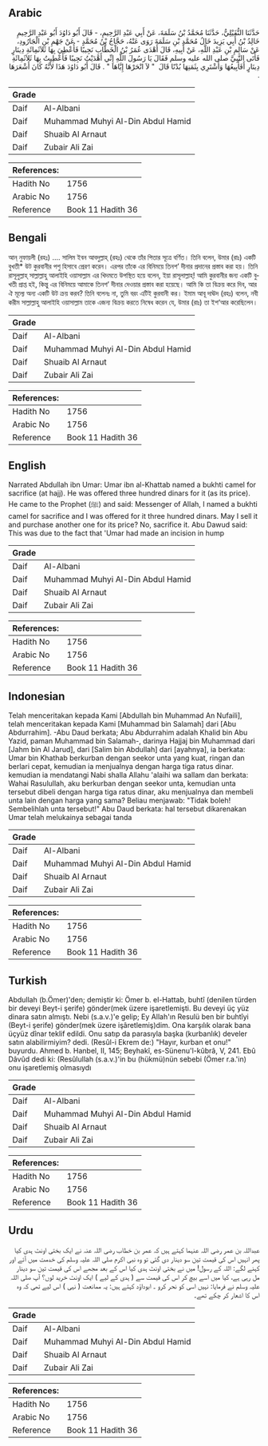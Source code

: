 ## Arabic


<div dir="rtl" lang="ar" style={{fontSize:'larger',backgroundColor:'#f8f9fa',padding:20}}>
حَدَّثَنَا النُّفَيْلِيُّ، حَدَّثَنَا مُحَمَّدُ بْنُ سَلَمَةَ، عَنْ أَبِي عَبْدِ الرَّحِيمِ، - قَالَ أَبُو دَاوُدَ أَبُو عَبْدِ الرَّحِيمِ خَالِدُ بْنُ أَبِي يَزِيدَ خَالُ مُحَمَّدِ بْنِ سَلَمَةَ رَوَى عَنْهُ، حَجَّاجُ بْنُ مُحَمَّدٍ - عَنْ جَهْمِ بْنِ الْجَارُودِ، عَنْ سَالِمِ بْنِ عَبْدِ اللَّهِ، عَنْ أَبِيهِ، قَالَ أَهْدَى عُمَرُ بْنُ الْخَطَّابِ نَجِيبًا فَأُعْطِيَ بِهَا ثَلاَثَمِائَةِ دِينَارٍ فَأَتَى النَّبِيَّ صلى الله عليه وسلم فَقَالَ يَا رَسُولَ اللَّهِ إِنِّي أَهْدَيْتُ نَجِيبًا فَأُعْطِيتُ بِهَا ثَلاَثَمِائَةِ دِينَارٍ أَفَأَبِيعُهَا وَأَشْتَرِي بِثَمَنِهَا بُدْنًا قَالَ ‏ "‏ لاَ انْحَرْهَا إِيَّاهَا ‏"‏ ‏.‏ قَالَ أَبُو دَاوُدَ هَذَا لأَنَّهُ كَانَ أَشْعَرَهَا ‏.‏
</div>
<div style={{backgroundColor:'#f8f9fa',padding:20, marginBottom: 10}}><table> <thead> <tr> <th>Grade</th> <th></th> </tr> </thead> <tbody> <tr><td>Daif</td><td>Al-Albani</td></tr><tr><td>Daif</td><td>Muhammad Muhyi Al-Din Abdul Hamid</td></tr><tr><td>Daif</td><td>Shuaib Al Arnaut</td></tr><tr><td>Daif</td><td>Zubair Ali Zai</td></tr></tbody></table><table> <thead> <tr> <th>References:</th> <th></th> </tr> </thead> <tbody><tr><td>Hadith No</td><td>1756</td></tr><tr><td>Arabic No</td><td>1756</td></tr><tr><td>Reference</td><td>Book 11 Hadith 36</td></tr></tbody></table></div>

## Bengali


<div dir="ltr" lang="bn" style={{fontSize:'larger',backgroundColor:'#f8f9fa',padding:20}}>
আন্ নুফায়লী (রহঃ) .... সালিম ইবন আবদুল্লাহ্ (রহঃ) থেকে তাঁর পিতার সূত্রে বর্ণিত। তিনি বলেন, উমার (রাঃ) একটি বুখতী* উট কুরবানীর পশু হিসাবে প্রেরণ করেন। এরপর তাঁকে এর বিনিময়ে তিনশ’ দীনার প্রদানের প্রস্তাব করা হয়। তিনি রাসূলুল্লাহ্ সাল্লাল্লাহু আলাইহি ওয়াসাল্লাম এর খিদমতে উপস্থিত হয়ে বলেন, ইয়া রাসূলাল্লাহ্! আমি কুরবানীর জন্য একটি বুখতী প্রাপ্ত হই, কিন্তু এর বিনিময়ে আমাকে তিনশ’ দীনার দেওয়ার প্রস্তাব করা হয়েছে। আমি কি তা বিক্রয় করে দিব, আর ঐ মূল্যে অন্য একটি উট ক্রয় করব? তিনি বলেনঃ না, তুমি বরং এটিই কুরবানী কর। ইমাম আবূ দাঊদ (রহঃ) বলেন, নবী করীম সাল্লাল্লাহু আলাইহি ওয়াসাল্লাম তাকে এজন্য বিক্রয় করতে নিষেধ করেন যে, উমার (রাঃ) তা ইশ‘আর করেছিলেন।
</div>
<div style={{backgroundColor:'#f8f9fa',padding:20, marginBottom: 10}}><table> <thead> <tr> <th>Grade</th> <th></th> </tr> </thead> <tbody> <tr><td>Daif</td><td>Al-Albani</td></tr><tr><td>Daif</td><td>Muhammad Muhyi Al-Din Abdul Hamid</td></tr><tr><td>Daif</td><td>Shuaib Al Arnaut</td></tr><tr><td>Daif</td><td>Zubair Ali Zai</td></tr></tbody></table><table> <thead> <tr> <th>References:</th> <th></th> </tr> </thead> <tbody><tr><td>Hadith No</td><td>1756</td></tr><tr><td>Arabic No</td><td>1756</td></tr><tr><td>Reference</td><td>Book 11 Hadith 36</td></tr></tbody></table></div>

## English


<div dir="ltr" lang="en" style={{fontSize:'larger',backgroundColor:'#f8f9fa',padding:20}}>
Narrated Abdullah ibn Umar: Umar ibn al-Khattab named a bukhti camel for sacrifice (at hajj). He was offered three hundred dinars for it (as its price). He came to the Prophet (ﷺ) and said: Messenger of Allah, I named a bukhti camel for sacrifice and I was offered for it three hundred dinars. May I sell it and purchase another one for its price? No, sacrifice it. Abu Dawud said: This was due to the fact that 'Umar had made an incision in hump
</div>
<div style={{backgroundColor:'#f8f9fa',padding:20, marginBottom: 10}}><table> <thead> <tr> <th>Grade</th> <th></th> </tr> </thead> <tbody> <tr><td>Daif</td><td>Al-Albani</td></tr><tr><td>Daif</td><td>Muhammad Muhyi Al-Din Abdul Hamid</td></tr><tr><td>Daif</td><td>Shuaib Al Arnaut</td></tr><tr><td>Daif</td><td>Zubair Ali Zai</td></tr></tbody></table><table> <thead> <tr> <th>References:</th> <th></th> </tr> </thead> <tbody><tr><td>Hadith No</td><td>1756</td></tr><tr><td>Arabic No</td><td>1756</td></tr><tr><td>Reference</td><td>Book 11 Hadith 36</td></tr></tbody></table></div>

## Indonesian


<div dir="ltr" lang="id" style={{fontSize:'larger',backgroundColor:'#f8f9fa',padding:20}}>
Telah menceritakan kepada Kami [Abdullah bin Muhammad An Nufaili], telah menceritakan kepada Kami [Muhammad bin Salamah] dari [Abu Abdurrahim]. -Abu Daud berkata; Abu Abdurrahim adalah Khalid bin Abu Yazid, paman Muhammad bin Salamah-, darinya Hajjaj bin Muhammad dari [Jahm bin Al Jarud], dari [Salim bin Abdullah] dari [ayahnya], ia berkata: Umar bin Khathab berkurban dengan seekor unta yang kuat, ringan dan berlari cepat, kemudian ia menjualnya dengan harga tiga ratus dinar. kemudian ia mendatangi Nabi shalla Allahu 'alaihi wa sallam dan berkata: Wahai Rasulullah, aku berkurban dengan seekor unta, kemudian unta tersebut dibeli dengan harga tiga ratus dinar, aku menjualnya dan membeli unta lain dengan harga yang sama? Beliau menjawab: "Tidak boleh! Sembelihlah unta tersebut!" Abu Daud berkata: hal tersebut dikarenakan Umar telah melukainya sebagai tanda
</div>
<div style={{backgroundColor:'#f8f9fa',padding:20, marginBottom: 10}}><table> <thead> <tr> <th>Grade</th> <th></th> </tr> </thead> <tbody> <tr><td>Daif</td><td>Al-Albani</td></tr><tr><td>Daif</td><td>Muhammad Muhyi Al-Din Abdul Hamid</td></tr><tr><td>Daif</td><td>Shuaib Al Arnaut</td></tr><tr><td>Daif</td><td>Zubair Ali Zai</td></tr></tbody></table><table> <thead> <tr> <th>References:</th> <th></th> </tr> </thead> <tbody><tr><td>Hadith No</td><td>1756</td></tr><tr><td>Arabic No</td><td>1756</td></tr><tr><td>Reference</td><td>Book 11 Hadith 36</td></tr></tbody></table></div>

## Turkish


<div dir="ltr" lang="tr" style={{fontSize:'larger',backgroundColor:'#f8f9fa',padding:20}}>
Abdullah (b.Ömer)'den; demiştir ki: Ömer b. el-Hattab, buhtî (denilen türden bir deveyi Beyt-i şerife) gönder(mek üzere işaretlemişti. Bu deveyi üç yüz dinara satın almıştı. Nebi (s.a.v.)'e gelip; Ey Allah'ın Resulü ben bir buhtîyi (Beyt-i şerife) gönder(mek üzere işâretlemiş)dim. Ona karşılık olarak bana üçyüz dînar teklif edildi. Onu satıp da parasıyla başka (kurbanlık) develer satın alabilirmiyim? dedi. (Resûl-i Ekrem de:) "Hayır, kurban et onu!" buyurdu. Ahmed b. Hanbel, II, 145; Beyhakî, es-Sünenu'l-kûbrâ, V, 241. Ebû Dâvûd dedi ki: (Resûlullah (s.a.v.)'in bu (hükmü)nün sebebi (Ömer r.a.'in) onu işaretlemiş olmasıydı
</div>
<div style={{backgroundColor:'#f8f9fa',padding:20, marginBottom: 10}}><table> <thead> <tr> <th>Grade</th> <th></th> </tr> </thead> <tbody> <tr><td>Daif</td><td>Al-Albani</td></tr><tr><td>Daif</td><td>Muhammad Muhyi Al-Din Abdul Hamid</td></tr><tr><td>Daif</td><td>Shuaib Al Arnaut</td></tr><tr><td>Daif</td><td>Zubair Ali Zai</td></tr></tbody></table><table> <thead> <tr> <th>References:</th> <th></th> </tr> </thead> <tbody><tr><td>Hadith No</td><td>1756</td></tr><tr><td>Arabic No</td><td>1756</td></tr><tr><td>Reference</td><td>Book 11 Hadith 36</td></tr></tbody></table></div>

## Urdu


<div dir="rtl" lang="ur" style={{fontSize:'larger',backgroundColor:'#f8f9fa',padding:20}}>
عبداللہ بن عمر رضی اللہ عنہما کہتے ہیں کہ عمر بن خطاب رضی اللہ عنہ نے ایک بختی اونٹ ہدی کیا پھر انہیں اس کی قیمت تین سو دینار دی گئی تو وہ نبی اکرم صلی اللہ علیہ وسلم کی خدمت میں آئے اور کہنے لگے: اللہ کے رسول! میں نے بختی اونٹ ہدی کیا اس کے بعد مجھے اس کی قیمت تین سو دینار مل رہی ہے، کیا میں اسے بیچ کر اس کی قیمت سے ( ہدی کے لیے ) ایک اونٹ خرید لوں؟ آپ صلی اللہ علیہ وسلم نے فرمایا: نہیں اسی کو نحر کرو ۔ ابوداؤد کہتے ہیں: یہ ممانعت ( نہی ) اس لیے تھی کہ وہ اس کا اشعار کر چکے تھے۔
</div>
<div style={{backgroundColor:'#f8f9fa',padding:20, marginBottom: 10}}><table> <thead> <tr> <th>Grade</th> <th></th> </tr> </thead> <tbody> <tr><td>Daif</td><td>Al-Albani</td></tr><tr><td>Daif</td><td>Muhammad Muhyi Al-Din Abdul Hamid</td></tr><tr><td>Daif</td><td>Shuaib Al Arnaut</td></tr><tr><td>Daif</td><td>Zubair Ali Zai</td></tr></tbody></table><table> <thead> <tr> <th>References:</th> <th></th> </tr> </thead> <tbody><tr><td>Hadith No</td><td>1756</td></tr><tr><td>Arabic No</td><td>1756</td></tr><tr><td>Reference</td><td>Book 11 Hadith 36</td></tr></tbody></table></div>